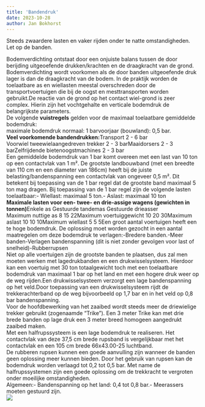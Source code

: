 ```yaml
---
title: 'Bandendruk'
date: 2023-10-28
author: Jan Bokhorst
---
```




Steeds zwaardere lasten en vaker rijden onder te natte omstandigheden. Let op de banden.









Bodemverdichting ontstaat door een onjuiste balans tussen de door berijding uitgeoefende drukken/krachten en de draagkracht van de grond. Bodemverdichting wordt voorkomen als de door banden uitgeoefende druk lager is dan de draagkracht van de bodem. In de praktijk worden de toelaatbare as en wiellasten meestal overschreden door de transportvoertuigen die bij de oogst en mesttransporten worden gebruikt.De reactie van de grond op het contact wiel-grond is zeer complex. Hierin zijn het vochtgehalte en verticale bodemdruk de belangrijkste parameters.  
De volgende **vuistregels** 
gelden voor de maximaal toelaatbare gemiddelde bodemdruk:  
maximale bodemdruk normaal: 1 barvoorjaar (bouwland): 0,5 bar.  
**Veel voorkomende bandendrukken:**Transport 2 - 6 bar  
Voorwiel tweewielaangedreven trekker 2 - 3 barMaaidorsers 2 - 3 barZelfrijdende bietenoogstmachines 2 - 3 bar  
Een gemiddelde bodemdruk van 1 bar komt overeen met een last van 10 ton op een contactvlak van 1 m². De grootste landbouwband (met een breedte van 110 cm en een diameter van 186cm) heeft bij de juiste belasting/bandenspanning een contactvlak van ongeveer 0,5 m². Dit betekent bij toepassing van de 1 bar regel dat de grootste band maximaal 5 ton mag dragen. Bij toepassing van de 1 bar regel zijn de volgende lasten toelaatbaar:- Wiellast: maximaal 5 ton.- Aslast: maximaal 10 ton  
**Maximale lasten voor een- twee- en drie-assige wagens (gewichten in tonnen)**Enkele as Gestuurde tandemas Gestuurde drieasser  
Maximum nuttige as 8 15 22Maximum voertuiggewicht 10 20 30Maximum aslast 10 10 10Maximum wiellast 5 5 5Een groot aantal voertuigen heeft een te hoge bodemdruk. De oplossing moet worden gezocht in een aantal maatregelen om deze bodemdruk te verlagen:-Bredere banden.-Meer banden-Verlagen bandenspanning (dit is niet zonder gevolgen voor last of snelheid)-Rubberrupsen  
Niet op alle voertuigen zijn de grootste banden te plaatsen, dus zal men moeten werken met lagedrukbanden en een drukwisselsysteem. Hierdoor kan een voertuig met 30 ton totaalgewicht toch met een toelaatbare bodemdruk van maximaal 1 bar op het land en met een hogere druk weer op de weg rijden.Een drukwisselsysteem verzorgt een lage bandenspanning op het veld.Door toepassing van een drukwisselsysteem rijdt de trekkerachterband op de weg bijvoorbeeld op 1,7 bar en in het veld op 0,8 bar bandenspanning.  
Voor de hoofdbewerking van het zaaibed wordt steeds meer de driewielige trekker gebruikt (zogenaamde "Trike"). Een 3 meter Trike kan met drie brede banden op lage druk een 3 meter breed homogeen aangedrukt zaaibed maken.  
Met een halfrupssysteem is een lage bodemdruk te realiseren. Het contactvlak van deze 37,5 cm brede rupsband is vergelijkbaar met het contactvlak en een 105 cm brede 66x43.00-25 luchtband.  
De rubberen rupsen kunnen een goede aanvulling zijn wanneer de banden geen oplossing meer kunnen bieden. Door het gebruik van rupsen kan de bodemdruk worden verlaagd tot 0,2 tot 0,5 bar. Met name de halfrupssystemen zijn een goede oplossing om de trekkracht te vergroten onder moeilijke omstandigheden.  
Algemeen:- Bandenspanning op het land: 0,4 tot 0,8 bar.- Meerassers moeten gestuurd zijn.   
![](../img/bandenfotoirs-1920w.jpg)     

















